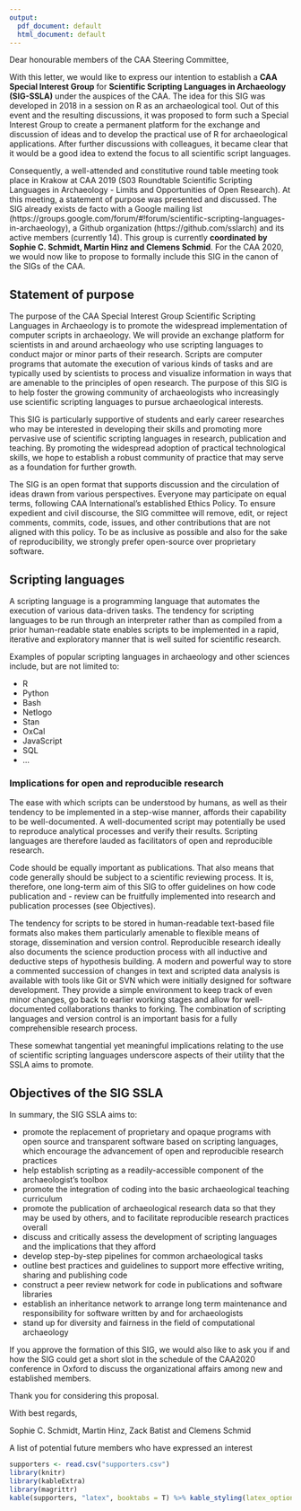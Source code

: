 ```yaml
---
output:
  pdf_document: default
  html_document: default
---
```

Dear honourable members of the CAA Steering Committee,

With this letter, we would like to express our intention to establish a **CAA Special Interest Group** for **Scientific Scripting Languages in Archaeology (SIG-SSLA)** under the auspices of the CAA. The idea for this SIG was developed in 2018 in a session on R as an archaeological tool. Out of this event and the resulting discussions, it was proposed to form such a Special Interest Group to create a permanent platform for the exchange and discussion of ideas and to develop the practical use of R for archaeological applications. After further discussions with colleagues, it became clear that it would be a good idea to extend the focus to all scientific script languages.

Consequently, a well-attended and constitutive round table meeting took place in Krakow at CAA 2019 (S03 Roundtable Scientific Scripting Languages in Archaeology - Limits and Opportunities of Open Research). At this meeting, a statement of purpose was presented and discussed. The SIG already exists de facto with a Google mailing list (https://groups.google.com/forum/#!forum/scientific-scripting-languages-in-archaeology), a Github organization (https://github.com/sslarch) and its active members (currently 14). This group is currently **coordinated by Sophie C. Schmidt, Martin Hinz and Clemens Schmid**. For the CAA 2020, we would now like to propose to formally include this SIG in the canon of the SIGs of the CAA.

## Statement of purpose

The purpose of the CAA Special Interest Group Scientific Scripting Languages in Archaeology is to promote the widespread implementation of computer scripts in archaeology. We will provide an exchange platform for scientists in and around archaeology who use scripting languages to conduct major or minor parts of their research. Scripts are computer programs that automate the execution of various kinds of tasks and are typically used by scientists to process and visualize information in ways that are amenable to the principles of open research. The purpose of this SIG is to help foster the growing community of archaeologists who increasingly use scientific scripting languages to pursue archaeological interests.

This SIG is particularly supportive of students and early career researches who may be interested in developing their skills and promoting more pervasive use of scientific scripting languages in research, publication and teaching. By promoting the widespread adoption of practical technological skills, we hope to establish a robust community of practice that may serve as a foundation for further growth.

The SIG is an open format that supports discussion and the circulation of ideas drawn from various perspectives. Everyone may participate on equal terms, following CAA International's established Ethics Policy. To ensure expedient and civil discourse, the SIG committee will remove, edit, or reject comments, commits, code, issues, and other contributions that are not aligned with this policy. To be as inclusive as possible and also for the sake of reproducibility, we strongly prefer open-source over proprietary software.

## Scripting languages

A scripting language is a programming language that automates the execution of various data-driven tasks. The tendency for scripting languages to be run through an interpreter rather than as compiled from a prior human-readable state enables scripts to be implemented in a rapid, iterative and exploratory manner that is well suited for scientific research.

Examples of popular scripting languages in archaeology and other sciences include, but are not limited to:

- R
- Python
- Bash
- Netlogo
- Stan
- OxCal
- JavaScript
- SQL
- …

### Implications for open and reproducible research

The ease with which scripts can be understood by humans, as well as their tendency to be implemented in a step-wise manner, affords their capability to be well-documented. A well-documented script may potentially be used to reproduce analytical processes and verify their results. Scripting languages are therefore lauded as facilitators of open and reproducible research.

Code should be equally important as publications. That also means that code generally should be subject to a scientific reviewing process. It is, therefore, one long-term aim of this SIG to offer guidelines on how code publication and - review can be fruitfully implemented into research and publication processes (see Objectives).

The tendency for scripts to be stored in human-readable text-based file formats also makes them particularly amenable to flexible means of storage, dissemination and version control. Reproducible research ideally also documents the science production process with all inductive and deductive steps of hypothesis building. A modern and powerful way to store a commented succession of changes in text and scripted data analysis is available with tools like Git or SVN which were initially designed for software development. They provide a simple environment to keep track of even minor changes, go back to earlier working stages and allow for well-documented collaborations thanks to forking. The combination of scripting languages and version control is an important basis for a fully comprehensible research process.

These somewhat tangential yet meaningful implications relating to the use of scientific scripting languages underscore aspects of their utility that the SSLA aims to promote.

## Objectives of the SIG SSLA
In summary, the SIG SSLA aims to:

- promote the replacement of proprietary and opaque programs with open source and transparent software based on scripting languages, which encourage the advancement of open and reproducible research practices
- help establish scripting as a readily-accessible component of the archaeologist's toolbox
- promote the integration of coding into the basic archaeological teaching curriculum
- promote the publication of archaeological research data so that they may be used by others, and to facilitate reproducible research practices overall
- discuss and critically assess the development of scripting languages and the implications that they afford
- develop step-by-step pipelines for common archaeological tasks
- outline best practices and guidelines to support more effective writing, sharing and publishing code
- construct a peer review network for code in publications and software libraries
- establish an inheritance network to arrange long term maintenance and responsibility for software written by and for archaeologists
- stand up for diversity and fairness in the field of computational archaeology

If you approve the formation of this SIG, we would also like to ask you if and how the SIG could get a short slot in the schedule of the CAA2020 conference in Oxford to discuss the organizational affairs among new and established members.

Thank you for considering this proposal.

With best regards,

Sophie C. Schmidt, Martin Hinz, Zack Batist and Clemens Schmid

A list of potential future members who have expressed an interest

```r
supporters <- read.csv("supporters.csv")
library(knitr)
library(kableExtra)
library(magrittr)
kable(supporters, "latex", booktabs = T) %>% kable_styling(latex_options = c("striped","scale_down"))
```

